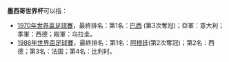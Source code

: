 '''墨西哥世界杯'''可以指：
*[[1970年世界盃足球賽|1970年世界盃足球賽]]，最終排名：第1名：[[巴西國家足球隊|巴西]] (第3次奪冠)；亞軍：意大利；季軍：西德；殿軍：乌拉圭。
*[[1986年世界盃足球賽|1986年世界盃足球賽]]，最終排名：第1名：[[阿根廷國家足球隊|阿根廷]](第2次奪冠)；第2名：西德；第3名：法国；第4名：比利时。
{{disambig|cat=世界盃消歧義}}